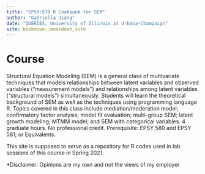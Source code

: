 ```yaml
--- 
title: "EPSY:579 R Cookbook for SEM"
author: "Gabriella Jiang"
date: "QUERIES, University of Illinois at Urbana-Champaign"
site: bookdown::bookdown_site
---
```


# Course

Structural Equation Modeling (SEM) is a general class of multivariate techniques that models relationships between latent variables and observed variables (“measurement models”) and relationships among latent variables (“structural models”) simultaneously. Students will learn the theoretical background of SEM as well as the techniques using programming language R. Topics covered in this class include mediation/moderation model; confirmatory factor analysis; model fit evaluation; multi-group SEM; latent growth modeling; MTMM model; and SEM with categorical variables. 4 graduate hours. No professional credit. Prerequisite: EPSY 580 and EPSY 581; or Equivalents.

This site is supposed to serve as a repository for R codes used in lab sessions of this course in Spring 2021. 

*Disclaimer: Opinions are my own and not the views of my employer
